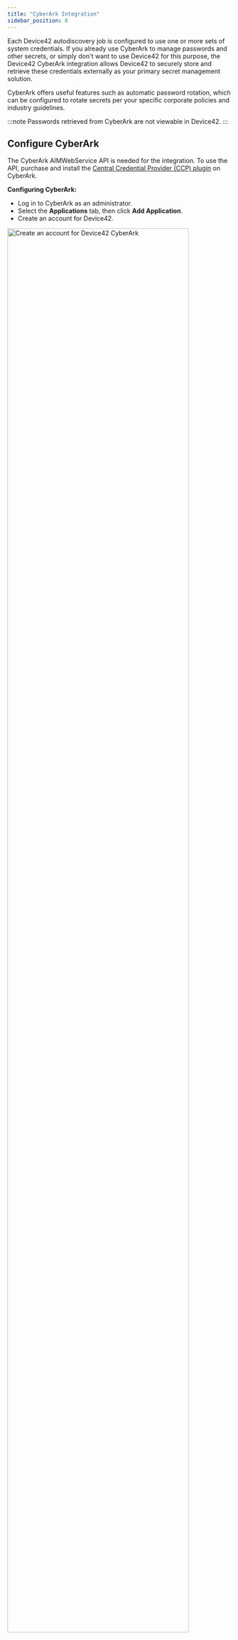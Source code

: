 ```yaml
---
title: "CyberArk Integration"
sidebar_position: 8
---
```



Each Device42 autodiscovery job is configured to use one or more sets of system credentials. If you already use CyberArk to manage passwords and other secrets, or simply don't want to use Device42 for this purpose, the Device42 CyberArk integration allows Device42 to securely store and retrieve these credentials externally as your primary secret management solution.

CyberArk offers useful features such as automatic password rotation, which can be configured to rotate secrets per your specific corporate policies and industry guidelines.

:::note
Passwords retrieved from CyberArk are not viewable in Device42.
:::

## Configure CyberArk

The CyberArk AIMWebService API is needed for the integration. To use the API, purchase and install the [Central Credential Provider (CCP) plugin](https://docs.cyberark.com/credential-providers/latest/en/content/ccp/installation.htm) on CyberArk.

**Configuring CyberArk:**

- Log in to CyberArk as an administrator.
- Select the **Applications** tab, then click **Add Application**.
- Create an account for Device42.

<img alt="Create an account for Device42 CyberArk" src={account} width="90%"/>

- Click **Add**.
- Check the box to **Allow extended authentication restrictions**.

![allow extended auth restrictions](/assets/images/cyberark-integration/allow_extended_auth_restrictions.png)

## Configure the Device42 CyberArk Integration

Navigate to **Tools > Integrations > CyberArk** from the Device42 main menu.

<ThemedImage
alt="CyberArk menu option"
sources={{
    light: useBaseUrl('/assets/images/cyberark-integration/menu-location-light.png'),
    dark: useBaseUrl('/assets/images/cyberark-integration/menu-location-dark.png'),
}}
/>

Select the **Enable CyberArk** checkbox and enter your CyberArk RESTful API information.

<ThemedImage
alt="Enable CyberArk"
sources={{
    light: useBaseUrl('/assets/images/cyberark-integration/enable-cyberark-light.png'),
    dark: useBaseUrl('/assets/images/cyberark-integration/enable-cyberark-dark.png'),
}}
/>

Click **Test** and enter the managed account name to verify connectivity.

<ThemedImage
alt="Test CyberArk"
sources={{
    light: useBaseUrl('/assets/images/cyberark-integration/test-name-light.png'),
    dark: useBaseUrl('/assets/images/cyberark-integration/test-name-dark.png'),
}}
/>

On confirmation of success, click **Save**.

![Test success notice](/assets/images/cyberark-integration/account_OS_found.png)

![CyberArk config updated notice](/assets/images/cyberark-integration/Cyberark_config_updated.png)

If you run into configuration errors related to SSL errors, you may need to select the **Skip HTTPS Certificate Verification** option on the CyberArk configuration page before trying again.

<ThemedImage
alt="Skip HTTPS verification option"
sources={{
    light: useBaseUrl('/assets/images/cyberark-integration/skip-verification-light.png'),
    dark: useBaseUrl('/assets/images/cyberark-integration/skip-verification-dark.png'),
}}
style={{ width: '70%' }} 
/>

## Note on Password Matching

The following note in the UI describes how passwords are retrieved and matched between CyberArk and Device42 systems:

> By default passwords are looked up by name in CyberArk by matching the Password label in Device42. If no label is provided then the username will be matched directly.
You may also customize the Folder or Safe from which the password is retrieved by utilizing the Password Custom fields named Folder and Safe.
